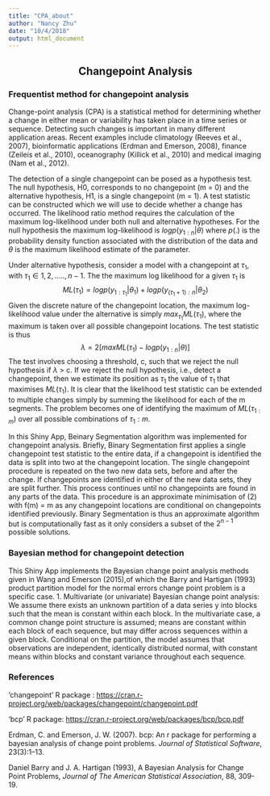 ```yaml
---
title: "CPA_about"
author: "Nancy Zhu"
date: "10/4/2018"
output: html_document
---
```



<center> <h2> Changepoint Analysis </h2> </center>

### Frequentist method for changepoint analysis
Change-point analysis (CPA) is a statistical method for determining whether a change in either mean or variability has taken place in a time series or sequence. Detecting such changes is important in many different application areas. Recent examples include climatology (Reeves et al., 2007), bioinformatic applications (Erdman and Emerson, 2008), finance (Zeileis et al., 2010), oceanography (Killick et al., 2010) and medical imaging (Nam et al., 2012).

The detection of a single changepoint can be posed as a hypothesis test. The null hypothesis, H0, corresponds to no changepoint (m = 0) and the alternative hypothesis, H1, is a single changepoint (m = 1). A test statistic can be constructed which we will use to decide whether a change has occurred. The likelihood ratio method requires the calculation of the maximum log-likelihood under both null and alternative hypotheses. For the null hypothesis the maximum log-likelihood is $log p(y_{1:n}|\theta)$ where $p(.)$ is the probability density function associated with the distribution of the data and $\theta$ is the maximum likelihood estimate of the parameter.

Under alternative hypothesis, consider a model with a changepoint at $\tau_1$, with $\tau_1 \in {1,2,.....,n-1}$. The the maximum log likelihood for a given $\tau_1$ is 
$$ML(\tau_1)= log p(y_{1:\tau_1}|\theta_1)+logp(y_{(\tau_1+1):n}|\theta_2)   $$
Given the discrete nature of the changepoint location, the maximum log-likelihood value under the alternative is simply $max_{\tau_1} ML(\tau_1)$, where the maximum is taken over all possible changepoint locations. The test statistic is thus
$$ \lambda = 2 [maxML(\tau_1)-logp(y_{1:n}|\theta)] $$
The test involves choosing a threshold, c, such that we reject the null hypothesis if $\lambda$ > c. If we
reject the null hypothesis, i.e., detect a changepoint, then we estimate its position as $\tau_1$ the value
of $\tau_1$  that maximises $ML(\tau_1)$. It is clear that the likelihood test statistic can be extended to multiple changes simply by summing the likelihood for each of the m segments. The problem becomes one of identifying the maximum of $ML(\tau_{1:m})$ over all possible combinations of $\tau_1:m$. 

In this Shiny App, Beinary Segmentation algorithm was implemented for changepoint analysis.  Briefly, Binary Segmentation first applies a single changepoint test statistic to the entire data, if a changepoint is identified the data is split into two at the changepoint location. The single changepoint procedure is repeated on the two new data sets, before and after the change. If changepoints are identified in either of the new data sets, they are split further. This process continues until no changepoints are found in any parts of the data. This procedure is an approximate minimisation of (2) with f(m) = m as any changepoint locations are conditional on changepoints identified previously. Binary Segmentation is thus an approximate algorithm but is computationally fast as it only considers a subset of the $2^{n-1}$ possible solutions. 

### Bayesian method for changepoint detection
This Shiny App implements the Bayesian change point analysis methods given in Wang and Emerson (2015),of which the Barry and Hartigan (1993) product partition model for the normal errors change point problem is a specific case. 1. Multivariate (or univariate) Bayesian change point analysis: We assume there exists an unknown partition of a data series y into blocks such that the mean is constant
within each block. In the multivariate case, a common change point structure is assumed; means are constant within each block of each sequence, but may differ across sequences within a given block. Conditional on the partition, the model assumes that observations are independent, identically distributed normal, with constant means within blocks and constant variance throughout each sequence.

### References
'changepoint' R package : <https://cran.r-project.org/web/packages/changepoint/changepoint.pdf>

'bcp' R package: <https://cran.r-project.org/web/packages/bcp/bcp.pdf>

Erdman, C. and Emerson, J. W. (2007). bcp: An r package for performing a bayesian analysis of change point problems. *Journal of Statistical Software*, 23(3):1–13.

Daniel Barry and J. A. Hartigan (1993), A Bayesian Analysis for Change Point Problems,
*Journal of The American Statistical Association*, 88, 309-19.
